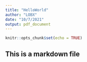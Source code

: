 ```yaml
---
title: "HelloWorld"
author: "LOBX"
date: "10/7/2021"
output: pdf_document
---
```


```r
knitr::opts_chunk$set(echo = TRUE)
```

## This is a markdown file

